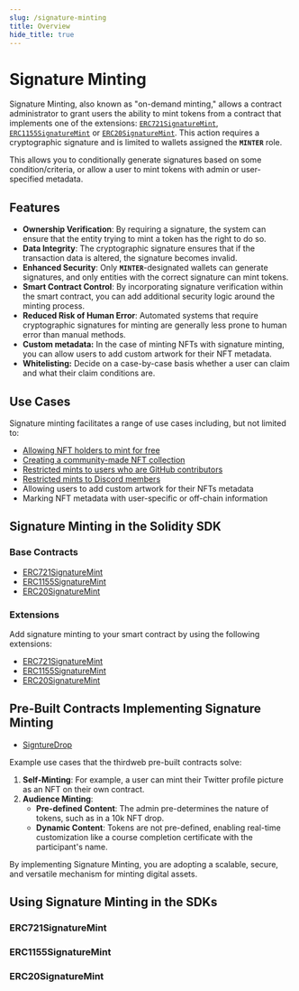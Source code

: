 ```yaml
---
slug: /signature-minting
title: Overview
hide_title: true
---
```


# Signature Minting

Signature Minting, also known as "on-demand minting," allows a contract administrator to grant users the ability to mint tokens from a contract that implements one of the extensions: [`ERC721SignatureMint`](/solidity/extensions/erc721signaturemint), [`ERC1155SignatureMint`](/solidity/extensions/erc1155signaturemint) or [`ERC20SignatureMint`](/solidity/extensions/erc20signaturemint). This action requires a cryptographic signature and is limited to wallets assigned the **`MINTER`** role.

This allows you to conditionally generate signatures based on some condition/criteria, or allow a user to mint tokens with admin or user-specified metadata.

## Features

- **Ownership Verification**: By requiring a signature, the system can ensure that the entity trying to mint a token has the right to do so.
- **Data Integrity**: The cryptographic signature ensures that if the transaction data is altered, the signature becomes invalid.
- **Enhanced Security**: Only **`MINTER`**-designated wallets can generate signatures, and only entities with the correct signature can mint tokens.
- **Smart Contract Control**: By incorporating signature verification within the smart contract, you can add additional security logic around the minting process.
- **Reduced Risk of Human Error**: Automated systems that require cryptographic signatures for minting are generally less prone to human error than manual methods.
- **Custom metadata:** In the case of minting NFTs with signature minting, you can allow users to add custom artwork for their NFT metadata.
- **Whitelisting:** Decide on a case-by-case basis whether a user can claim and what their claim conditions are.

## Use Cases

Signature minting facilitates a range of use cases including, but not limited to:

- [Allowing NFT holders to mint for free](https://blog.thirdweb.com/guides/signature-drop/)
- [Creating a community-made NFT collection](https://blog.thirdweb.com/guides/mint-nft-unique-code/)
- [Restricted mints to users who are GitHub contributors](https://blog.thirdweb.com/guides/allow-github-contributors-to-mint-an-nft/)
- [Restricted mints to Discord members](https://github.com/thirdweb-example/community-rewards)
- Allowing users to add custom artwork for their NFTs metadata
- Marking NFT metadata with user-specific or off-chain information

## Signature Minting in the Solidity SDK

### Base Contracts

- [ERC721SignatureMint](/solidity/base-contracts/erc721signaturemint)
- [ERC1155SignatureMint](/solidity/base-contracts/erc1155signaturemint)
- [ERC20SignatureMint](/solidity/base-contracts/erc20signaturemint)

### Extensions

Add signature minting to your smart contract by using the following extensions:

- [ERC721SignatureMint](/solidity/extensions/erc721signaturemint)
- [ERC1155SignatureMint](/solidity/extensions/erc1155signaturemint)
- [ERC20SignatureMint](/solidity/extensions/erc20signaturemint)

## Pre-Built Contracts Implementing Signature Minting

- [SigntureDrop](/pre-built-contracts/signature-drop)

Example use cases that the thirdweb pre-built contracts solve:

1. **Self-Minting**: For example, a user can mint their Twitter profile picture as an NFT on their own contract.
2. **Audience Minting**:
   - **Pre-defined Content**: The admin pre-determines the nature of tokens, such as in a 10k NFT drop.
   - **Dynamic Content**: Tokens are not pre-defined, enabling real-time customization like a course completion certificate with the participant's name.

By implementing Signature Minting, you are adopting a scalable, secure, and versatile mechanism for minting digital assets.

## Using Signature Minting in the SDKs

### ERC721SignatureMint

<div className="row" style={{ marginBottom: 12 }}>
  <div className="col col--4" style={{ padding: 8 }}>
    <QuickstartCard
      name="TypeScript"
      link="/typescript/sdk.erc721signaturemint"
      image="/assets/languages/typescript.png"
    />
  </div>
  <div className="col col--4" style={{ padding: 8 }}>
    <QuickstartCard
      name="Python"
      link="/python/python.erc721signaturemint"
      image="/assets/languages/python.png"
    />
  </div>
  <div className="col col--4" style={{ padding: 8 }}>
    <QuickstartCard
      name="Go"
      link="/go/erc721_signature_minting"
      image="/assets/languages/go.png"
    />
  </div>
  <div className="col col--4" style={{ padding: 8 }}>
    <QuickstartCard
      name="Unity"
      link="/unity/erc721signaturemint"
      image="/assets/languages/unity.webp"
    />
  </div>
</div>

### ERC1155SignatureMint

<div className="row" style={{ marginBottom: 12 }}>
  <div className="col col--4" style={{ padding: 8 }}>
    <QuickstartCard
      name="TypeScript"
      link="/typescript/sdk.erc1155signaturemint"
      image="/assets/languages/typescript.png"
    />
  </div>
  <div className="col col--4" style={{ padding: 8 }}>
    <QuickstartCard
      name="Python"
      link="/python/python.erc1155signaturemint"
      image="/assets/languages/python.png"
    />
  </div>
  <div className="col col--4" style={{ padding: 8 }}>
    <QuickstartCard
      name="Go"
      link="/go/erc1155_signature_minting"
      image="/assets/languages/go.png"
    />
  </div>
  <div className="col col--4" style={{ padding: 8 }}>
    <QuickstartCard
      name="Unity"
      link="/unity/erc1155signaturemint"
      image="/assets/languages/unity.webp"
    />
  </div>
</div>

### ERC20SignatureMint

<div className="row" style={{ marginBottom: 12 }}>
  <div className="col col--4" style={{ padding: 8 }}>
    <QuickstartCard
      name="TypeScript"
      link="/typescript/sdk.erc20signaturemint"
      image="/assets/languages/typescript.png"
    />
  </div>
  <div className="col col--4" style={{ padding: 8 }}>
    <QuickstartCard
      name="Python"
      link="/python/python.erc20signaturemint"
      image="/assets/languages/python.png"
    />
  </div>
  <div className="col col--4" style={{ padding: 8 }}>
    <QuickstartCard
      name="Unity"
      link="/unity/erc20signaturemint"
      image="/assets/languages/unity.webp"
    />
  </div>
</div>
